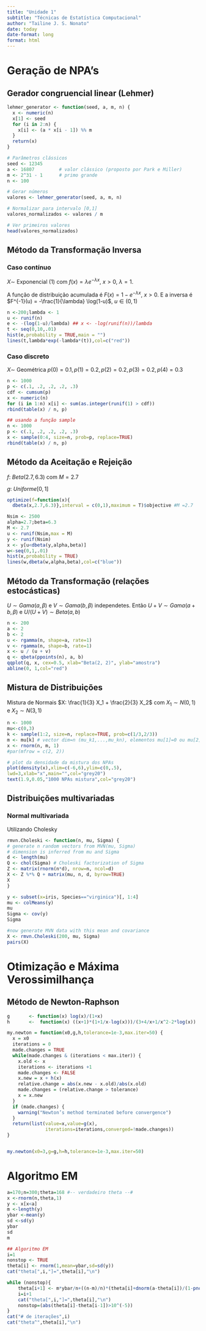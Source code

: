 ```yaml
---
title: "Unidade 1"
subtitle: "Técnicas de Estatística Computacional"
author: "Tailine J. S. Nonato"
date: today
date-format: long
format: html
---
```


# Geração de NPA's

## Gerador congruencial linear (Lehmer)

```r
lehmer_generator <- function(seed, a, m, n) {
  x <- numeric(n)
  x[1] <- seed
  for (i in 2:n) {
    x[i] <- (a * x[i - 1]) %% m
  }
  return(x)
}

# Parâmetros clássicos 
seed <- 12345
a <- 16807         # valor clássico (proposto por Park e Miller)
m <- 2^31 - 1      # primo grande
n <- 100

# Gerar números
valores <- lehmer_generator(seed, a, m, n)

# Normalizar para intervalo [0,1]
valores_normalizados <- valores / m

# Ver primeiros valores
head(valores_normalizados)
```

## Método da Transformação Inversa

### Caso contínuo

$X \sim$ Exponencial $(1)$ com $f(x) = \lambda e^{-\lambda x}$, $x > 0$, $\lambda = 1$.

A função de distribuição acumulada é $F(x) = 1 - e^{-\lambda x}$, $x > 0$. E a inversa é $F^{-1}(u) = -\frac{1}{\lambda} \log(1-u)$, $u \in (0,1)$

```r
n <-200;lambda <- 1
u <- runif(n)
e <- -(log(1-u)/lambda) ## x <- -log(runif(n))/lambda
t <- seq(0,10,.01)
hist(e,probability = TRUE,main = "")
lines(t,lambda*exp(-lambda*(t)),col=c("red"))
```

### Caso discreto

$X \sim$ Geométrica $p(0)= 0.1, p(1) = 0.2, p(2) = 0.2, p(3) = 0.2, p(4) = 0.3$

```r
n <- 1000
p <- c(.1, .2, .2, .2, .3)
cdf <- cumsum(p)
x <- numeric(n)
for (i in 1:n) x[i] <- sum(as.integer(runif(1) > cdf))
rbind(table(x) / n, p)

## usando a função sample
n <- 1000
p <- c(.1, .2, .2, .2, .3)
x <- sample(0:4, size=n, prob=p, replace=TRUE)
rbind(table(x) / n, p)
```

## Método da Aceitação e Rejeição

$f$: $Beta(2.7,6.3)$ com $M = 2.7$

$g$: $Uniforme[0,1]$

```r
optimize(f=function(x){
  dbeta(x,2.7,6.3)},interval = c(0,1),maximum = T)$objective #M =2.7

Nsim <- 2500
alpha=2.7;beta=6.3
M <- 2.7
u <- runif(Nsim,max = M)
y <- runif(Nsim)
x <- y[u<dbeta(y,alpha,beta)]
w<-seq(0,1,.01)
hist(x,probability = TRUE)
lines(w,dbeta(w,alpha,beta),col=c("blue"))
```

## Método da Transformação (relações estocásticas)

$U \sim Gama (a, \beta)$ e $V \sim Gama (b, \beta)$ independetes. Então $U + V \sim Gama (a + b, \beta)$ e $U/(U+V) \sim Beta(a,b)$

```r
n <- 200
a <- 2
b <- 2
u <- rgamma(n, shape=a, rate=1)
v <- rgamma(n, shape=b, rate=1)
x <- u / (u + v)
q <- qbeta(ppoints(n), a, b)
qqplot(q, x, cex=0.5, xlab="Beta(2, 2)", ylab="amostra")
abline(0, 1,col="red")
```

## Mistura de Distribuições

Mistura de Normais $X: \frac{1}{3} X_1 + \frac{2}{3} X_2$ com $X_1 \sim N(0,1)$ e $X_2 \sim N(3,1)$

```r
n <- 1000
mu<-c(0,3)
k <- sample(1:2, size=n, replace=TRUE, prob=c(1/3,2/3))
m <- mu[k] # vector dim=n (mu_k1,...,mu_kn), elementos mu[1]=0 ou mu[2]=3
x <- rnorm(n, m, 1)
#par(mfrow = c(2, 2))

# plot da densidade da mistura dos NPAs
plot(density(x),xlim=c(-6,6),ylim=c(0,.5),
lwd=3,xlab="x",main="",col="grey20")
text(1.9,0.05,"1000 NPAs mistura",col="grey20")
```

## Distribuições multivariadas

### Normal multivariada

Utilizando Cholesky

```r
rmvn.Choleski <- function(n, mu, Sigma) {
# generate n random vectors from MVN(mu, Sigma)
# dimension is inferred from mu and Sigma
d <- length(mu)
Q <- chol(Sigma) # Choleski factorization of Sigma
Z <- matrix(rnorm(n*d), nrow=n, ncol=d)
X <- Z %*% Q + matrix(mu, n, d, byrow=TRUE)
X
}
```

```r
y <- subset(x=iris, Species=="virginica")[, 1:4]
mu <- colMeans(y)
mu
Sigma <- cov(y)
Sigma

#now generate MVN data with this mean and covariance
X <- rmvn.Choleski(200, mu, Sigma)
pairs(X)
```

# Otimização e Máxima Verossimilhança

## Método de Newton-Raphson

```r
g       <- function(x) log(x)/(1+x)
h       <-  function(x) ((x+1)*(1+1/x-log(x)))/(3+4/x+1/x^2-2*log(x)) 

my.newton = function(x0,g,h,tolerance=1e-3,max.iter=50) {
  x = x0
  iterations = 0
  made.changes = TRUE
  while(made.changes & (iterations < max.iter)) {
    x.old <- x
    iterations <- iterations +1
    made.changes <- FALSE
    x.new = x + h(x)
    relative.change = abs(x.new - x.old)/abs(x.old) 
    made.changes = (relative.change > tolerance)
    x = x.new
  }
  if (made.changes) {
    warning("Newton’s method terminated before convergence")
  }
  return(list(value=x,value=g(x),
              iterations=iterations,converged=!made.changes))
}


my.newton(x0=3,g=g,h=h,tolerance=1e-3,max.iter=50) 
```

# Algoritmo EM

```r
a=170;n=300;theta=168 #-- verdadeiro theta --#
x <-rnorm(n,theta,1)
y <- x[x<a]
m <-length(y)
ybar <-mean(y)
sd <-sd(y)
ybar
sd
m

## Algoritmo EM
i=1
nonstop <- TRUE
theta[i] <- rnorm(1,mean=ybar,sd=sd(y))
cat("theta[",i,"]=",theta[i],"\n")

while (nonstop){
    theta[i+1] <- m*ybar/n+((n-m)/n)*(theta[i]+dnorm(a-theta[i])/(1-pnorm(a-theta[i])))
    i=i+1
    cat("theta[",i,"]=",theta[i],"\n")
    nonstop=(abs(theta[i]-theta[i-1])>10^(-5))
}
cat("# de iterações",i)
cat("theta^",theta[i],"\n")
```	
